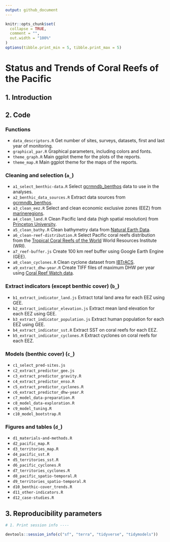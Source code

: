 ```yaml
---
output: github_document
---
```


<!-- README.md is generated from README.Rmd. Please edit that file -->

```r
knitr::opts_chunk$set(
  collapse = TRUE,
  comment = "",
  out.width = "100%"
)
options(tibble.print_min = 5, tibble.print_max = 5)
```

# **Status and Trends of Coral Reefs of the Pacific**


## 1. Introduction

## 2. Code

### Functions

* `data_descriptors.R` Get number of sites, surveys, datasets, first and last year of monitoring.
* `graphical_par.R` Graphical parameters, including colors and fonts.
* `theme_graph.R` Main ggplot theme for the plots of the reports.
* `theme_map.R` Main ggplot theme for the maps of the reports.

### Cleaning and selection (`a_`)

* `a1_select_benthic-data.R` Select [gcrmndb_benthos](https://github.com/GCRMN/gcrmndb_benthos) data to use in the analyses.
* `a2_benthic_data_sources.R` Extract data sources from [gcrmndb_benthos](https://github.com/GCRMN/gcrmndb_benthos).
* `a3_clean_eez.R` Select and clean economic exclusive zones (EEZ) from [marineregions](https://marineregions.org/downloads.php).
* `a4_clean_land.R` Clean Pacific land data (high spatial resolution) from [Princeton University](https://maps.princeton.edu/).
* `a5_clean_bathy.R` Clean bathymetry data from [Natural Earth Data](https://www.naturalearthdata.com/downloads/10m-physical-vectors/).
* `a6_clean-reef-distribution.R` Select Pacific coral reefs distribution from the [Tropical Coral Reefs of the World](https://datasets.wri.org/dataset/tropical-coral-reefs-of-the-world-500-m-resolution-grid) World Resources Institute (WRI).
* `a7_reef-buffer.js` Create 100 km reef buffer using Google Earth Engine (GEE). 
* `a8_clean_cyclones.R` Clean cyclone dataset from [IBTrACS](https://www.ncei.noaa.gov/products/international-best-track-archive).
* `a9_extract_dhw-year.R` Create TIFF files of maximum DHW per year using [Coral Reef Watch data](https://coralreefwatch.noaa.gov/product/5km/index_5km_dhw.php).

### Extract indicators (except benthic cover) (`b_`)

* `b1_extract_indicator_land.js` Extract total land area for each EEZ using GEE.
* `b2_extract_indicator_elevation.js` Extract mean land elevation for each EEZ using GEE.
* `b3_extract_indicator_population.js` Extract human population for each EEZ using GEE. 
* `b4_extract_indicator_sst.R` Extract SST on coral reefs for each EEZ.
* `b5_extract_indicator_cyclones.R` Extract cyclones on coral reefs for each EEZ.

### Models (benthic cover) (`c_`)

* `c1_select_pred-sites.js`
* `c2_extract_predictor_gee.js`
* `c3_extract_predictor_gravity.R`
* `c4_extract_predictor_enso.R`
* `c5_extract_predictor_cyclones.R`
* `c6_extract_predictor_dhw-year.R`
* `c7_model_data-preparation.R` 
* `c8_model_data-exploration.R`
* `c9_model_tuning.R`
* `c10_model_bootstrap.R`

### Figures and tables (`d_`)

* `d1_materials-and-methods.R`
* `d2_pacific_map.R`        
* `d3_territories_map.R`
* `d4_pacific_sst.R`
* `d5_territories_sst.R`              
* `d6_pacific_cyclones.R`
* `d7_territories_cyclones.R`
* `d8_pacific_spatio-temporal.R`      
* `d9_territories_spatio-temporal.R`
* `d10_benthic-cover_trends.R`  
* `d11_other-indicators.R`
* `d12_case-studies.R`

## 3. Reproducibility parameters

```r

# 1. Print session info ----

devtools::session_info(c("sf", "terra", "tidyverse", "tidymodels"))

```
